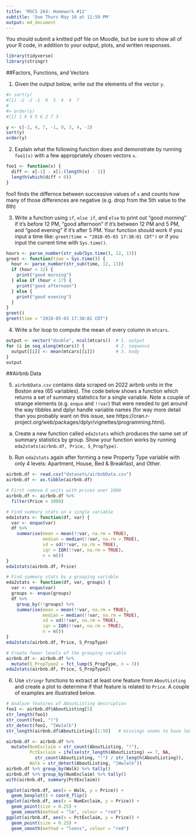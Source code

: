 ```yaml
---
title: 'MSCS 264: Homework #12'
subtitle: 'Due Thurs May 10 at 11:59 PM'
output: md_document
---
```


You should submit a knitted pdf file on Moodle, but be sure to show all of your R code, in addition to your output, plots, and written responses.

```r
library(tidyverse) 
library(stringr)
```

##Factors, Functions, and Vectors

1. Given the output below, write out the elements of the vector `y`.

```r
#> sort(y)
#[1] -2 -2 -1  0  3  4  4  7
#
#> order(y)
#[1] 1 8 4 5 6 2 7 3
```

```r
y <- c(-2, 4, 7, -1, 0, 3, 4, -2)
sort(y)
order(y)
```

2. Explain what the following function does and demonstrate by running `foo1(x)` with a few appropriately chosen vectors `x`.

```r
foo1 <- function(x) {
  diff <- x[-1] - x[1:(length(x) - 1)]
  length(which(diff < 0))
}
```

foo1 finds the differnce between successive values of `x` and counts how many of those differences are negative (e.g. drop from the 5th value to the 6th)

3. Write a function using `if`, `else if`, and `else` to print out "good morning" if it's before 12 PM, "good afternoon" if it's between 12 PM and 5 PM, and "good evening" if it's after 5 PM.  Your function should work if you input a time like: `greet(time = "2018-05-03 17:38:01 CDT")` or if you input the current time with `Sys.time()`.

```r
hours <- parse_number(str_sub(Sys.time(), 12, 13))
greet <- function(time = Sys.time()) {
  hour <- parse_number(str_sub(time, 12, 13))
  if (hour < 12) {
    print("good morning")
  } else if (hour < 17) {
    print("good afternoon")
  } else {
    print("good evening")
  }
}
greet()
greet(time = "2018-05-03 17:38:01 CDT")
```

4. Write a for loop to compute the mean of every column in `mtcars`.

```r
output <- vector("double", ncol(mtcars))  # 1. output
for (i in seq_along(mtcars)) {            # 2. sequence
  output[[i]] <- mean(mtcars[[i]])        # 3. body
}
output
```

##Airbnb Data

5. `airbnbData.csv` contains data scraped on 2022 airbnb units in the Boston area (65 variables).  The code below shows a function which returns a set of summary statistics for a single variable.  Note a couple of strange elements (e.g. `enquo` and `!!var`) that were needed to get around the way tibbles and dplyr handle variable names (for way more detail than you probably want on this issue, see https://cran.r-project.org/web/packages/dplyr/vignettes/programming.html). 

a) Create a new function called `eda2stats` which produces the same set of summary statistics by group.  Show your function works by running `eda2stats(airbnb.df, Price, S_PropType)`.

b) Run `eda2stats` again after forming a new Property Type variable with only 4 levels: Apartment, House, Bed & Breakfast, and Other.

```r
airbnb.df <- read.csv("datasets/airbnbData.csv")
airbnb.df <- as.tibble(airbnb.df) 

# First remove 5 units with prices over 1000
airbnb.df <- airbnb.df %>%
  filter(Price < 1000)

# Find summary stats on a single variable
eda1stats <- function(df, var) {
  var <- enquo(var)
  df %>%
    summarise(mean = mean(!!var, na.rm = TRUE),
              median = median(!!var, na.rm = TRUE),
              sd = sd(!!var, na.rm = TRUE),
              iqr = IQR(!!var, na.rm = TRUE),
              n = n())
}
eda1stats(airbnb.df, Price)

# Find summary stats by a grouping variable
eda2stats <- function(df, var, groups) {
  var <- enquo(var)
  groups <- enquo(groups)
  df %>%
    group_by(!!groups) %>%
    summarise(mean = mean(!!var, na.rm = TRUE),
              median = median(!!var, na.rm = TRUE),
              sd = sd(!!var, na.rm = TRUE),
              iqr = IQR(!!var, na.rm = TRUE),
              n = n())
}
eda2stats(airbnb.df, Price, S_PropType)

# Create fewer levels of the grouping variable
airbnb.df <- airbnb.df %>%
  mutate(S_PropType2 = fct_lump(S_PropType, n = 3))
eda2stats(airbnb.df, Price, S_PropType2)
```

6. Use `stringr` functions to extract at least one feature from `AboutListing` and create a plot to determine if that feature is related to `Price`.  A couple of examples are illustrated below.

```r
# Analyze features of AboutListing description
foo1 <- airbnb.df$AboutListing[5]
str_length(foo1)
str_count(foo1, "!")
str_detect(foo1, "[Ww]alk")
str_length(airbnb.df$AboutListing)[1:50]   # missings seems to have length 7

airbnb.df <- airbnb.df %>%
  mutate(NumExclaim = str_count(AboutListing, "!"),
         PctExclaim = ifelse(str_length(AboutListing) == 7, NA, 
           str_count(AboutListing, "!") / str_length(AboutListing)),
         Walk = str_detect(AboutListing, "[Ww]alk"))
airbnb.df %>% group_by(Walk) %>% tally()
airbnb.df %>% group_by(NumExclaim) %>% tally()
with(airbnb.df, summary(PctExclaim))

ggplot(airbnb.df, aes(x = Walk, y = Price)) +
  geom_boxplot() + coord_flip()
ggplot(airbnb.df, aes(x = NumExclaim, y = Price)) +
  geom_point(size = 0.25) + 
  geom_smooth(method = "lm", colour = "red")
ggplot(airbnb.df, aes(x = PctExclaim, y = Price)) +
  geom_point(size = 0.25) + 
  geom_smooth(method = "loess", colour = "red")
```
